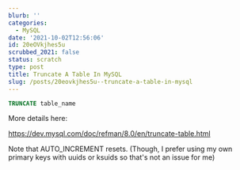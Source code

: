 ```yaml
---
blurb: ''
categories:
  - MySQL
date: '2021-10-02T12:56:06'
id: 20eOVkjhes5u
scrubbed_2021: false
status: scratch
type: post
title: Truncate A Table In MySQL
slug: /posts/20eovkjhes5u--truncate-a-table-in-mysql
---
```


```sql
TRUNCATE table_name
```

More details here:

https://dev.mysql.com/doc/refman/8.0/en/truncate-table.html


Note that AUTO_INCREMENT resets. (Though, I prefer using my own primary keys with uuids or ksuids so that's not an issue for me)

